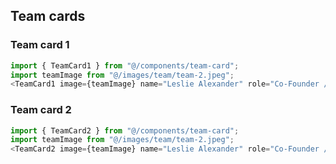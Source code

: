 ## Team cards


### Team card 1

<div className="not-prose grid grid-cols-1 md:grid-cols-2 gap-6">
  <TeamCard1
    image={teamImage}
    name="Leslie Alexander"
    role="Co-Founder / CEO"
  />
  <TeamCard1
    image={teamImage}
    name="Leslie Alexander"
    role="Co-Founder / CEO"
  />
</div>

```js
import { TeamCard1 } from "@/components/team-card";
import teamImage from "@/images/team/team-2.jpeg";
<TeamCard1 image={teamImage} name="Leslie Alexander" role="Co-Founder / CEO" />;
```

### Team card 2

<div className="not-prose grid grid-cols-1 md:grid-cols-2 gap-6">
  <TeamCard2
    image={teamImage}
    name="Leslie Alexander"
    role="Co-Founder / CEO"
  />
  <TeamCard2
    image={teamImage}
    name="Leslie Alexander"
    role="Co-Founder / CEO"
  />
</div>

```js
import { TeamCard2 } from "@/components/team-card";
import teamImage from "@/images/team/team-2.jpeg";
<TeamCard2 image={teamImage} name="Leslie Alexander" role="Co-Founder / CEO" />;
```
